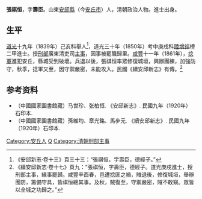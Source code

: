 {{Otheruses|other=名为张寿臣的其他人物|张寿臣}}

'''張祺恒'''，字'''壽臣'''。山東[[安邱縣|安邱縣]]（今[[安丘市|安丘市]]）人，清朝政治人物。進士出身。

== 生平 ==
[[道光|道光]]十九年（1839年）己亥科舉人<ref>《安邱新志·卷十三》頁三十三：“張祺恒，字壽臣，德經子。”</ref>，道光三十年（1850年）考中庚戌科[[陸增祥|陸增祥]]榜二甲進士。授[[刑部|刑部]]廣東清吏司[[主事|主事]]，因事被罷職歸里。[[咸豐_(年號)|咸豐]]十一年（1861年），[[捻軍|捻軍]]進犯安丘，縣城受到破壞。兵退以後，張祺恒率眾修復城垣，興辦團練，加強防守，秋季，捻軍又至，因守禦嚴密，未能攻入。民國《續安邱新志》有傳。<ref>《續安邱新志·卷十七》頁九：“張祺恒，字壽臣，德經子。道光庚戌進士，授刑部主事，緣事罷歸。咸豐辛酉春，邑遭捻匪之禍，賊退後，修復城垣，舉辦團防，籌備守具，皆祺恒總其事。及秋，賊復至，守禦嚴密，賊不敢窺。眾皆以全城之功歸之。”</ref>

== 参考资料 ==
{{reflist}}

*（中國國家圖書館藏）马世珍、张柏恒.  《安邱新志》. 民國九年（1920年）石印本.
*（中國國家圖書館藏）孫維均、章光銘、馬步元.  《續安邱新志》. 民國九年（1920年）石印本.

{{道光三十年庚戌科殿試金榜}}

{{Authority control}}

{{DEFAULTSORT:Zhang張}}
[[Category:安丘人|Category:安丘人]]
[[Category:張姓|Q]]
[[Category:清朝刑部主事|Category:清朝刑部主事]]


{{清朝人物小作品}}